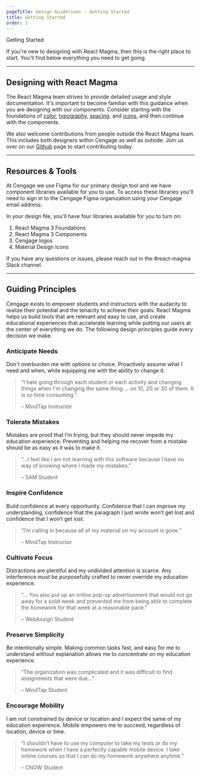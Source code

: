 ```yaml
---
pageTitle: Design Guidelines - Getting Started
title: Getting Started
order: 1
---
```



<DocsHeading type="design">Getting Started</DocsHeading>

If you're new to designing with React Magma, then this is the right place to start. You'll find below everything you need to get going.

---

## Designing with React Magma

The React Magma team strives to provide detailed usage and style documentation. It's important to become familiar with this guidance when you are designing with our components. Consider starting with the foundations of [color](/design-intro/colors/), [typography](/design-intro/typography/), [spacing](/design-intro/spacing/), and [icons](/design-intro/icons/), and then continue with the components.

We also welcome contributions from people outside the React Magma team. This includes both designers within Cengage as well as outside. Join us over on our [Github](https://github.com/cengage/react-magma) page to start contributing today.

---

## Resources & Tools

At Cengage we use Figma for our primary design tool and we have component libraries available for you to use. To access these libraries you'll need to sign in to the Cengage Figma organization using your Cengage email address.

In your design file, you'll have four libraries available for you to turn on:
1. React Magma 3 Foundations
1. React Magma 3 Components
1. Cengage logos
1. Material Design Icons

If you have any questions or issues, please reach out in the #react-magma Slack channel.

---

## Guiding Principles

Cengage exists to empower students and instructors with the audacity to realize their potential and the tenacity to achieve their goals.
React Magma helps us build tools that are relevant and easy to use, and create educational experiences that accelerate learning while putting our users at the center of everything we do. The following design principles guide every decision we make.

<div class="principles-c">
  <h3>Anticipate Needs</h3>
  <p>
    Don't overburden me with options or choice. Proactively assume what I need
    and when, while equipping me with the ability to change it.
  </p>
  <blockquote>
    <p>
      &ldquo;I hate going through each student or each activity and changing
      things when I'm changing the same thing ... on 10, 20 or 30 of them. It is
      so time consuming.&rdquo;
    </p>
    <footer>&ndash; MindTap Instructor</footer>
  </blockquote>
</div>
<div class="principles-c">
  <h3>Tolerate Mistakes</h3>
  <p>
    Mistakes are proof that I’m trying, but they should never impede my
    education experience. Preventing and helping me recover from a mistake
    should be as easy as it was to make it.
  </p>
  <blockquote>
    <p>
      &ldquo;...I feel like I am not learning with this software because I have
      no way of knowing where I made my mistakes.&rdquo;
    </p>
    <footer>&ndash; SAM Student</footer>
  </blockquote>
</div>
<div class="principles-c">
  <h3>Inspire Confidence</h3>
  <p>
    Build confidence at every opportunity. Confidence that I can improve my
    understanding, confidence that the paragraph I just wrote won’t get lost and
    confidence that I won’t get lost.
  </p>
  <blockquote>
    <p>
      &ldquo;I’m calling in because all of my material on my account is
      gone.&rdquo;
    </p>
    <footer>&ndash; MindTap Instructor</footer>
  </blockquote>
</div>
<div class="principles-c">
  <h3>Cultivate Focus</h3>
  <p>
    Distractions are plentiful and my undivided attention is scarce. Any
    interference must be purposefully crafted to never override my education
    experience.
  </p>
  <blockquote>
    <p>
      &ldquo;... You also put up an online pop-up advertisement that would not
      go away for a solid week and prevented me from being able to complete the
      homework for that week at a reasonable pace.&rdquo;
    </p>
    <footer>&ndash; WebAssign Student</footer>
  </blockquote>
</div>
<div class="principles-c">
  <h3>Preserve Simplicity</h3>
  <p>
    Be intentionally simple. Making common tasks fast, and easy for me to
    understand without explanation allows me to concentrate on my education
    experience.
  </p>
  <blockquote>
    <p>
      &ldquo;The organization was complicated and it was difficult to find
      assignments that were due...&rdquo;
    </p>
    <footer>&ndash; MindTap Student</footer>
  </blockquote>
</div>
<div class="principles-c">
  <h3>Encourage Mobility</h3>
  <p>
    I am not constrained by device or location and I expect the same of my
    education experience. Mobile empowers me to succeed, regardless of location,
    device or time.
  </p>
  <blockquote>
    <p>
      &ldquo;I shouldn't have to use my computer to take my tests or do my
      homework when I have a perfectly capable mobile device. I take online
      courses so that I can do my homework anywhere anytime.&rdquo;
    </p>
    <footer>&ndash; CNOW Student</footer>
  </blockquote>
</div>
<span class="horizontal-spacer"></span>

